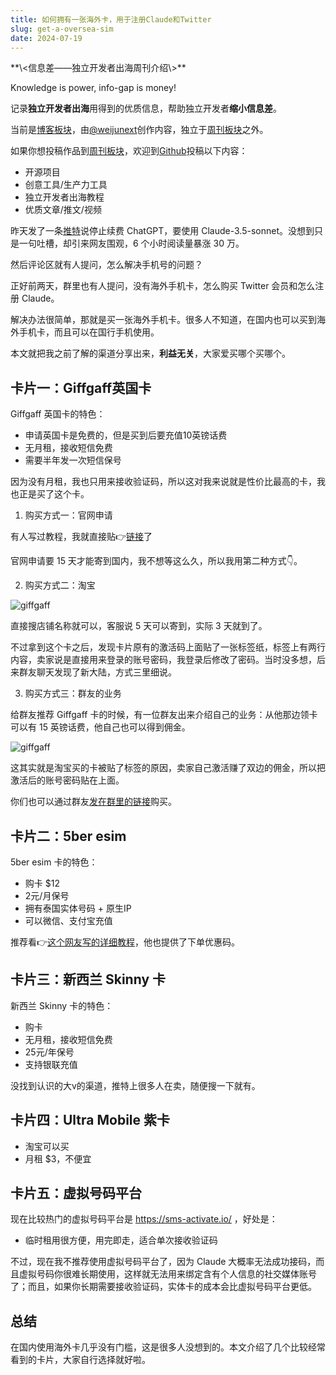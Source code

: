 ```yaml
---
title: 如何拥有一张海外卡，用于注册Claude和Twitter
slug: get-a-oversea-sim
date: 2024-07-19
---
```


<Aside>
**\<信息差——独立开发者出海周刊介绍\>**

Knowledge is power, info-gap is money!

记录**独立开发者出海**用得到的优质信息，帮助独立开发者**缩小信息差**。

当前是[博客板块](/blogs)，由[@weijunext](https://x.com/weijunext)创作内容，独立于[周刊板块](/)之外。

如果你想投稿作品到[周刊板块](/)，欢迎到[Github](https://github.com/weijunext/gapis.money/issues)投稿以下内容：
- 开源项目
- 创意工具/生产力工具
- 独立开发者出海教程
- 优质文章/推文/视频
</Aside>


昨天发了一条[推特](https://x.com/weijunext/status/1813860633978589513)说停止续费 ChatGPT，要使用 Claude-3.5-sonnet。没想到只是一句吐槽，却引来网友围观，6 个小时阅读量暴涨 30 万。

然后评论区就有人提问，怎么解决手机号的问题？

正好前两天，群里也有人提问，没有海外手机卡，怎么购买 Twitter 会员和怎么注册 Claude。

解决办法很简单，那就是买一张海外手机卡。很多人不知道，在国内也可以买到海外手机卡，而且可以在国行手机使用。

本文就把我之前了解的渠道分享出来，**利益无关**，大家爱买哪个买哪个。

## 卡片一：Giffgaff英国卡

Giffgaff 英国卡的特色：

- 申请英国卡是免费的，但是买到后要充值10英镑话费
- 无月租，接收短信免费
- 需要半年发一次短信保号

因为没有月租，我也只用来接收验证码，所以这对我来说就是性价比最高的卡，我也正是买了这个卡。

1. 购买方式一：官网申请

有人写过教程，我就直接贴👉[链接](https://rh0w322x8w.feishu.cn/wiki/ASkswc9BliHK9IkQX5xcfeeSnJg)了

官网申请要 15 天才能寄到国内，我不想等这么久，所以我用第二种方式👇。

2. 购买方式二：淘宝

![giffgaff](/assets/blogs001/tb-sim.webp)

直接搜店铺名称就可以，客服说 5 天可以寄到，实际 3 天就到了。

不过拿到这个卡之后，发现卡片原有的激活码上面贴了一张标签纸，标签上有两行内容，卖家说是直接用来登录的账号密码，我登录后修改了密码。当时没多想，后来群友聊天发现了新大陆，方式三里细说。

3. 购买方式三：群友的业务

给群友推荐 Giffgaff 卡的时候，有一位群友出来介绍自己的业务：从他那边领卡可以有 15 英镑话费，他自己也可以得到佣金。

![giffgaff](/assets/blogs001/group1.webp)

这其实就是淘宝买的卡被贴了标签的原因，卖家自己激活赚了双边的佣金，所以把激活后的账号密码贴在上面。

你们也可以通过群友[发在群里的链接](https://www.maizimi.com/oversea/oversea-tel-giffgaff/)购买。

## 卡片二：5ber esim

5ber esim 卡的特色：

- 购卡 $12
- 2元/月保号
- 拥有泰国实体号码 + 原生IP
- 可以微信、支付宝充值

推荐看👉[这个网友写的详细教程](https://m.okjike.com/originalPosts/662fa887a922aa28d043f0dc?s=ewoidSI6ICI1OGExMWY0ODg4ZjNkYjAwMTYxMDJlNWEiCn0=)，他也提供了下单优惠码。


## 卡片三：新西兰 Skinny 卡

新西兰 Skinny 卡的特色：

- 购卡
- 无月租，接收短信免费
- 25元/年保号
- 支持银联充值

没找到认识的大v的渠道，推特上很多人在卖，随便搜一下就有。

## 卡片四：Ultra Mobile 紫卡

- 淘宝可以买
- 月租 $3，不便宜


## 卡片五：虚拟号码平台

现在比较热门的虚拟号码平台是 https://sms-activate.io/ ，好处是：

- 临时租用很方便，用完即走，适合单次接收验证码

不过，现在我不推荐使用虚拟号码平台了，因为 Claude 大概率无法成功接码，而且虚拟号码你很难长期使用，这样就无法用来绑定含有个人信息的社交媒体账号了；而且，如果你长期需要接收验证码，实体卡的成本会比虚拟号码平台更低。


## 总结

在国内使用海外卡几乎没有门槛，这是很多人没想到的。本文介绍了几个比较经常看到的卡片，大家自行选择就好啦。